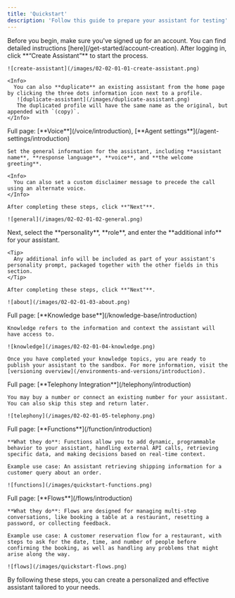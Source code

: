 ```yaml
---
title: 'Quickstart'
description: 'Follow this guide to prepare your assistant for testing'
---
```


<Info>
  Before you begin, make sure you've signed up for an account. You can find detailed instructions [here](/get-started/account-creation).
</Info>

<Steps>
  <Step title="Start the creation process">
    After logging in, click **“Create Assistant”** to start the process.

    ![create-assistant](/images/02-02-01-01-create-assistant.png)

    <Info>
      You can also **duplicate** an existing assistant from the home page by clicking the three dots information icon next to a profile.
       ![duplicate-assistant](/images/duplicate-assistant.png)
       The duplicated profile will have the same name as the original, but appended with `(copy)`.
    </Info>
  </Step>

  <Step title="Set a name, response language, voice, and greeting line">
    Full page: [**Voice**](/voice/introduction), [**Agent settings**](/agent-settings/introduction)

    Set the general information for the assistant, including **assistant name**, **response language**, **voice**, and **the welcome greeting**.

    <Info>
      You can also set a custom disclaimer message to precede the call using an alternate voice.
    </Info>

    After completing these steps, click **"Next"**.

    ![general](/images/02-02-01-02-general.png)
  </Step>

  <Step title="Select personality, role, and additional info">
    Next, select the **personality**, **role**, and enter the **additional info** for your assistant.

    <Tip>
      Any additional info will be included as part of your assistant's personality prompt, packaged together with the other fields in this section.
    </Tip>

    After completing these steps, click **"Next"**.

    ![about](/images/02-02-01-03-about.png)
  </Step>

  <Step title="Select knowledge topics">
    Full page: [**Knowledge base**](/knowledge-base/introduction)

    Knowledge refers to the information and context the assistant will have access to.

    ![knowledge](/images/02-02-01-04-knowledge.png)

    Once you have completed your knowledge topics, you are ready to publish your assistant to the sandbox. For more information, visit the [versioning overview](/environments-and-versions/introduction).
  </Step>

  <Step title="[Optional] Select a number for telephony integration">
    Full page: [**Telephony Integration**](/telephony/introduction)

    You may buy a number or connect an existing number for your assistant. You can also skip this step and return later.

    ![telephony](/images/02-02-01-05-telephony.png)
  </Step>

  <Step title="[Advanced] Integrate functions into your knowledge base">
    Full page: [**Functions**](/function/introduction)

    **What they do**: Functions allow you to add dynamic, programmable behavior to your assistant, handling external API calls, retrieving specific data, and making decisions based on real-time context.

    Example use case: An assistant retrieving shipping information for a customer query about an order.

    ![functions](/images/quickstart-functions.png)
  </Step>

  <Step title="[Advanced] Add a flow to your project">
    Full page: [**Flows**](/flows/introduction)

    **What they do**: Flows are designed for managing multi-step conversations, like booking a table at a restaurant, resetting a password, or collecting feedback.

    Example use case: A customer reservation flow for a restaurant, with steps to ask for the date, time, and number of people before confirming the booking, as well as handling any problems that might arise along the way.

    ![flows](/images/quickstart-flows.png)
  </Step>
</Steps>

By following these steps, you can create a personalized and effective assistant tailored to your needs.